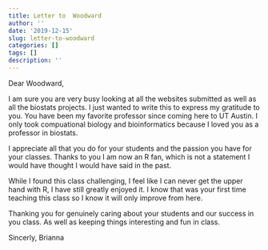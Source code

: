 ```yaml
---
title: Letter to  Woodward
author: ''
date: '2019-12-15'
slug: letter-to-woodward
categories: []
tags: []
description: ''
---
```


Dear Woodward,

I am sure you are very busy looking at all the websites submitted as well as all the biostats projects.
I just wanted to write this to express my gratitude to you. You have been my favorite professor since coming here to UT Austin. I only took compuational biology and bioinformatics because I loved you as a professor in biostats. 

I appreciate all that you do for your students and the passion you have for your classes. Thanks to you I am now an R fan, which is not a statement I would have thought I would have said in the past. 

While I found this class challenging, I feel like I can never get the upper hand with R, I have still greatly enjoyed it. I know that was your first time teaching this class so I know it will only improve from here. 

Thanking you for genuinely caring about your students and our success in you class. As well as keeping things interesting and fun in class. 

Sincerly,
Brianna